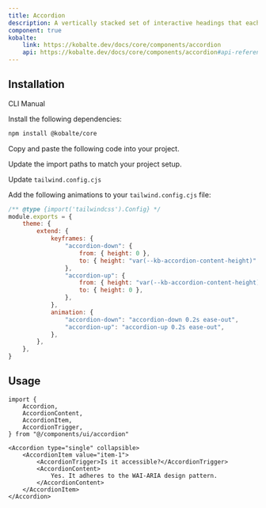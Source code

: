 ```yaml
---
title: Accordion
description: A vertically stacked set of interactive headings that each reveal a section of content.
component: true
kobalte:
    link: https://kobalte.dev/docs/core/components/accordion
    api: https://kobalte.dev/docs/core/components/accordion#api-reference
---
```


<ComponentPreview
    name="accordion-demo"
    class="[&_.preview>div]:sm:max-w-[70%]"
/>

## Installation

<Tabs defaultValue="manual">

<TabsList>
    <TabsTrigger value="cli" disabled>
        CLI
    </TabsTrigger>
    <TabsTrigger value="manual">Manual</TabsTrigger>
    <TabsIndicator class="bg-primary" />
</TabsList>

<TabsContent value="manual">

<Steps>

<Step>Install the following dependencies:</Step>

```bash
npm install @kobalte/core
```

<Step>Copy and paste the following code into your project.</Step>

<ComponentSource name="accordion" />

<Step>Update the import paths to match your project setup.</Step>

<Step>Update `tailwind.config.cjs`</Step>

Add the following animations to your `tailwind.config.cjs` file:

```js title="tailwind.config.cjs" {5-18}
/** @type {import('tailwindcss').Config} */
module.exports = {
    theme: {
        extend: {
            keyframes: {
                "accordion-down": {
                    from: { height: 0 },
                    to: { height: "var(--kb-accordion-content-height)" },
                },
                "accordion-up": {
                    from: { height: "var(--kb-accordion-content-height)" },
                    to: { height: 0 },
                },
            },
            animation: {
                "accordion-down": "accordion-down 0.2s ease-out",
                "accordion-up": "accordion-up 0.2s ease-out",
            },
        },
    },
}
```

</Steps>

</TabsContent>

</Tabs>

## Usage

```tsx
import {
    Accordion,
    AccordionContent,
    AccordionItem,
    AccordionTrigger,
} from "@/components/ui/accordion"
```

```tsx
<Accordion type="single" collapsible>
    <AccordionItem value="item-1">
        <AccordionTrigger>Is it accessible?</AccordionTrigger>
        <AccordionContent>
            Yes. It adheres to the WAI-ARIA design pattern.
        </AccordionContent>
    </AccordionItem>
</Accordion>
```
